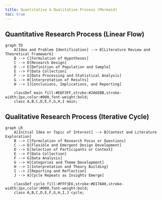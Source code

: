 ```yaml
---
title: Quantitative & Qualitative Process (Mermaid)
toc: true
---
```


## Quantitative Research Process (Linear Flow)

```mermaid
graph TD
    A[Idea and Problem Identification] --> B[Literature Review and Theoretical Framework]
    B --> C[Formulation of Hypotheses]
    C --> D[Research Design]
    D --> E[Definition of Population and Sample]
    E --> F[Data Collection]
    F --> G[Data Processing and Statistical Analysis]
    G --> H[Interpretation of Results]
    H --> I[Conclusions, Implications, and Reporting]

    classDef main fill:#E6F3FF,stroke:#2A6EBB,stroke-width:2px,color:#000,font-weight:bold;
    class A,B,C,D,E,F,G,H,I main;
```

## Qualitative Research Process (Iterative Cycle)

```mermaid
graph LR
    A[Initial Idea or Topic of Interest] --> B[Context and Literature Exploration]
    B --> C[Formulation of Research Focus or Questions]
    C --> D[Flexible and Emergent Design Development]
    D --> E[Selection of Participants or Context]
    E --> F[Data Collection]
    F --> G[Data Analysis]
    G --> H[Categories and Theme Development]
    H --> I[Interpretation and Theory Building]
    I --> J[Reporting and Reflection]
    J --> A[Cycle Repeats as Insights Emerge]

    classDef cycle fill:#FFF3E6,stroke:#D17A00,stroke-width:2px,color:#000,font-weight:bold;
    class A,B,C,D,E,F,G,H,I,J cycle;
```